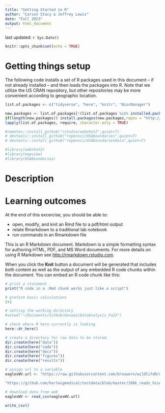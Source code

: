 ```yaml
---
title: "Getting Started in R"
author: "Carson Stacy & Jeffrey Lewis"
date: "Fall 2023"
output: html_document
---
```


last updated: `r Sys.Date()`

```r
knitr::opts_chunk$set(echo = TRUE)
```

# Getting things setup

The following code installs a set of R packages used in this document -- if not already installed -- and then loads the packages into R. Note that we utilize the US CRAN repository, but other repositories may be more convenient according to geographic location.

```r

list.of.packages <- c("tidyverse", "here", "knitr", "BiocManager")

new.packages <- list.of.packages[!(list.of.packages %in% installed.packages()[,"Package"])]
if(length(new.packages)) install.packages(new.packages,repos = "http://cran.us.r-project.org")
lapply(list.of.packages, require, character.only = TRUE)

#remotes::install_github("rstudio/webshot2",quiet=T)
# devtools::install_github("ropensci/USAboundaries",quiet=T)
# devtools::install_github("ropensci/USAboundariesData",quiet=T)

#library(webshot2)
#library(mapview)
#library(USAboundaries)

```


# Description

# Learning outcomes

At the end of this excercise, you should be able to:

  - open, modify, and knit an Rmd file to a pdf/html output
  - relate Rmarkdown to a traditional lab notebook
  - run commands in an Rmarkdown file

This is an R Markdown document. Markdown is a simple formatting syntax for authoring HTML, PDF, and MS Word documents. For more details on using R Markdown see <http://rmarkdown.rstudio.com>.

When you click the **Knit** button a document will be generated that includes both content as well as the output of any embedded R code chunks within the document. You can embed an R code chunk like this:

```r
# print a statement
print("R code in a .Rmd chunk works just like a script")

# preform basic calculations
2+2
```



```r
# setting the working directory
#setwd("~/Documents/GitHub/GenomicDataAnalysis_Fa23")

# check where R here currently is looking
here::dr_here()

# create a directory for raw data to be stored.
dir.create(here("data"))
dir.create(here("code"))
dir.create(here("docs"))
dir.create(here("figures"))
dir.create(here("results"))

# assign url to a variable
eaglesWV.url <- "https://raw.githubusercontent.com/brouwern/wildlifeR/master/inst/extdata/eaglesWV.csv"

"https://github.com/hartwigmedical/testdata/blob/master/100k_reads_hiseq/TESTX/TESTX_H7YRLADXX_S1_L001_R1_001.fastq.gz"

# download data from web
eaglesWV <- read_csv(eaglesWV.url)

write_csv()
```

```r

```

